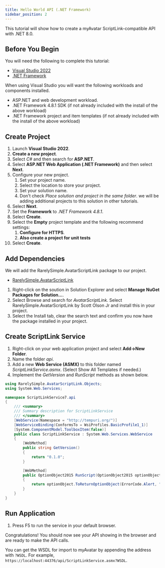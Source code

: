```yaml
---
title: Hello World API (.NET Framework)
sidebar_position: 2
---
```


This tutorial will show how to create a myAvatar ScriptLink-compatible API with .NET 8.0.

## Before You Begin

You will need the following to complete this tutorial:

* [Visual Studio 2022](https://visualstudio.microsoft.com/downloads/)
* [.NET Framework](https://dotnet.microsoft.com/en-us/download/dotnet-framework)

When using Visual Studio you will want the following workloads and components installed.

* ASP.NET and web development workload.
* .NET Framework 4.8.1 SDK (if not already included with the install of the above workload)
* .NET Framework project and item templates (if not already included with the install of the above workload)

## Create Project

1. Launch **Visual Studio 2022**.
2. **Create a new project**.
3. Select *C#* and then search for **ASP.NET**.
4. Select **ASP.NET Web Application (.NET Framework)** and then select **Next**.
5. Configure your new project.
    1. Set your project name.
    2. Select the location to store your project.
    3. Set your solution name.
    4. Don't check *Place solution and project in the same folder*. we will be adding additional projects to this solution in other tutorials.
6. Select **Next**.
7. Set the **Framework** to *.NET Framework 4.8.1*.
8. Select **Create**.
9. Select the **Empty** project template and the following recommend settings:
    1. **Configure for HTTPS**.
    2. **Also create a project for unit tests**
10. Select **Create**.

## Add Dependencies

We will add the RarelySimple.AvatarScriptLink package to our project.

* [RarelySimple.AvatarScriptLink](https://www.nuget.org/packages/RarelySimple.AvatarScriptLink)

1. Right-click on the soution in Solution Explorer and select **Manage NuGet Packages for Solution...**.
2. Select Browse and search for *AvatarScriptLink*. Select RarelySimple.AvatarScriptLink by Scott Olson Jr and install this in your project.
3. Select the Install tab, clear the search text and confirm you now have the package installed in your project.

## Create ScriptLink Service

1. Right-click on your web application project and select **Add->New Folder**.
2. Name the folder *api*.
3. Add a new **Web Service (ASMX)** to this folder named *ScriptLinkService.asmx*. (Select Show All Templates if needed.)
4. Implement the *GetVersion* and *RunScript* methods as shown below.

```cs title="/api/ScriptLinkService.asmx"
using RarelySimple.AvatarScriptLink.Objects;
using System.Web.Services;

namespace ScriptLinkService7.api
{
    /// <summary>
    /// Summary description for ScriptLinkService
    /// </summary>
    [WebService(Namespace = "http://tempuri.org/")]
    [WebServiceBinding(ConformsTo = WsiProfiles.BasicProfile1_1)]
    [System.ComponentModel.ToolboxItem(false)]
    public class ScriptLinkService : System.Web.Services.WebService
    {
        [WebMethod]
        public string GetVersion()
        {
            return "0.1.0";
        }

        [WebMethod]
        public OptionObject2015 RunScript(OptionObject2015 optionObject, string parameter)
        {
            return optionObject.ToReturnOptionObject(ErrorCode.Alert, "Hello World!");
        }
    }
}
```

## Run Application

1. Press F5 to run the service in your default browser.

Congratulations! You should now see your API showing in the browser and are ready to make the API calls. 

You can get the WSDL for import to myAvatar by appending the address with `?WSDL`. For example, `https://localhost:44376/api/ScriptLinkService.asmx?WSDL`.
